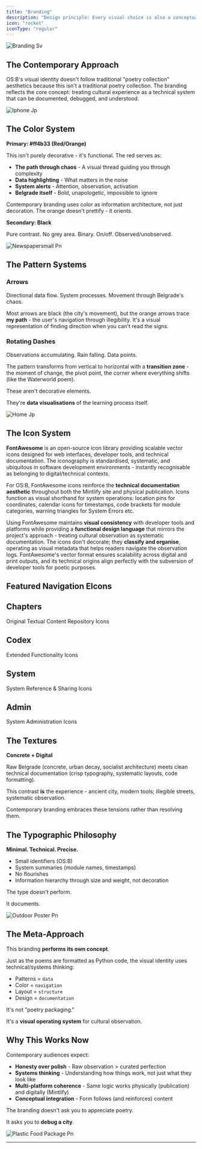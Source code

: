 ```yaml
---
title: "Branding"
description: "Design principle: Every visual choice is also a conceptual choice. Nothing decorates. Everything documents."
icon: "rocket"
iconType: "regular"
---
```


![Branding Sv](/images/Branding.svg)

## The Contemporary Approach

OS:B's visual identity doesn't follow traditional "poetry collection" aesthetics because this isn't a traditional poetry collection. The branding reflects the core concept: treating cultural experience as a technical system that can be documented, debugged, and understood.

![Iphone Jp](/images/iphone.jpg)

## The Color System

**Primary: #ff4b33 (Red/Orange)**

This isn't purely decorative - it's functional. The red serves as:

- **The path through chaos** - A visual thread guiding you through complexity
- **Data highlighting** - What matters in the noise
- **System alerts** - Attention, observation, activation
- **Belgrade itself** - Bold, unapologetic, impossible to ignore

Contemporary branding uses color as information architecture, not just decoration. The orange doesn't prettify - it orients.

**Secondary: Black**

Pure contrast. No grey area. Binary. On/off. Observed/unobserved.

![Newspapersmall Pn](/images/Newspapersmall.png)

## The Pattern Systems

### Arrows

Directional data flow. System processes. Movement through Belgrade's chaos.

Most arrows are black (the city's movement), but the orange arrows trace **my path** - the user's navigation through illegibility. It's a visual representation of finding direction when you can't read the signs.

### Rotating Dashes

Observations accumulating. Rain falling. Data points.

The pattern transforms from vertical to horizontal with a **transition zone** - the moment of change, the pivot point, the corner where everything shifts (like the Waterworld poem).

These aren't decorative elements.

They're **data visualisations** of the learning process itself.

![Home Jp](/images/home.jpg)

## The Icon System

**FontAwesome** is an open-source icon library providing scalable vector icons designed for web interfaces, developer tools, and technical documentation. The iconography is standardised, systematic, and ubiquitous in software development environments - instantly recognisable as belonging to digital/technical contexts.

For OS:B, FontAwesome icons reinforce the **technical documentation aesthetic** throughout both the Mintlify site and physical publication. Icons function as visual shorthand for system operations: location pins for coordinates, calendar icons for timestamps, code brackets for module categories, warning triangles for System Errors etc.

Using FontAwesome maintains **visual consistency** with developer tools and platforms while providing a **functional design language** that mirrors the project's approach - treating cultural observation as systematic documentation. The icons don't decorate; they **classify and organise**, operating as visual metadata that helps readers navigate the observation logs. FontAwesome's vector format ensures scalability across digital and print outputs, and its technical origins align perfectly with the subversion of developer tools for poetic purposes.

## Featured Navigation EIcons

<Columns cols={3}>
  <Card title="os:home" icon="rss" iconType="regular">
    
  </Card>
  <Card title="quickstart" icon="person-running-fast" iconType="regular">
    
  </Card>
  <Card title="developers" icon="code" iconType="regular">
    
  </Card>
</Columns>

## Chapters

Original Textual Content Repository Icons

<Columns cols={3}>
  <Card title="core functions" iconType="regular" img="/images/rss-solid-full.svg">
    
  </Card>
  <Card title="user interface" icon="sparkles">
    
  </Card>
  <Card title="background processes" icon="sparkles">
    
  </Card>
  <Card title="system errors" icon="sparkles">
    
  </Card>
  <Card title="images" icon="sparkles">
    
  </Card>
</Columns>

## Codex

Extended Functionality Icons

<Columns cols={3}>
  <Card title="core functions" iconType="regular" img="/images/rss-solid-full.svg">
    
  </Card>
  <Card title="user interface" icon="sparkles">
    
  </Card>
  <Card title="background processes" icon="sparkles">
    
  </Card>
  <Card title="system errors" icon="sparkles">
    
  </Card>
</Columns>

## System

System Reference & Sharing Icons

<Columns cols={3}>
  <Card title="core functions" iconType="regular" img="/images/rss-solid-full.svg">
    
  </Card>
  <Card title="user interface" icon="sparkles">
    
  </Card>
  <Card title="background processes" icon="sparkles">
    
  </Card>
  <Card title="system errors" icon="sparkles">
    
  </Card>
  <Card title="version history" icon="sparkles">
    
  </Card>
  <Card title="images" icon="sparkles">
    
  </Card>
</Columns>

## Admin

System Administration Icons

<Columns cols={3}>
  <Card title="core functions" iconType="regular" img="/images/rss-solid-full.svg">
    
  </Card>
  <Card title="user interface" icon="sparkles">
    
  </Card>
  <Card title="background processes" icon="sparkles">
    
  </Card>
  <Card title="system errors" icon="sparkles">
    
  </Card>
</Columns>

## The Textures

**Concrete + Digital**

Raw Belgrade (concrete, urban decay, socialist architecture) meets clean technical documentation (crisp typography, systematic layouts, code formatting).

This contrast **is** the experience - ancient city, modern tools; illegible streets, systematic observation.

Contemporary branding embraces these tensions rather than resolving them.

## The Typographic Philosophy

**Minimal. Technical. Precise.**

- Small identifiers (OS:B)
- System summaries (module names, timestamps)
- No flourishes
- Information hierarchy through size and weight, not decoration

The type doesn't perform.

It documents.

![Outdoor Poster Pn](/images/OutdoorPoster.png)

## The Meta-Approach

This branding **performs its own concept**.

Just as the poems are formatted as Python code, the visual identity uses technical/systems thinking:

- Patterns = `data`
- Color = `navigation`
- Layout = `structure`
- Design = `documentation`

It's not "poetry packaging."

It's a **visual operating system** for cultural observation.

## Why This Works Now

Contemporary audiences expect:

- **Honesty over polish** - Raw observation \> curated perfection
- **Systems thinking** - Understanding how things work, not just what they look like
- **Multi-platform coherence** - Same logic works physically (publication) and digitally (Mintlify)
- **Conceptual integration** - Form follows (and reinforces) content

The branding doesn't ask you to appreciate poetry.

It asks you to **debug a city**.

![Plastic Food Package Pn](/images/PlasticFoodPackage.png)

---